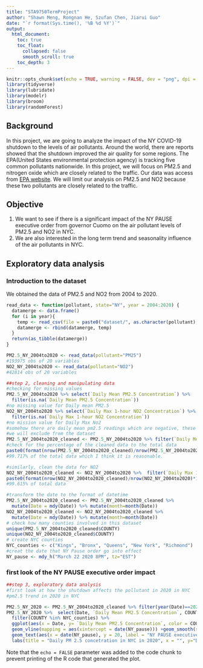 ```yaml
---
title: "STA9750TermProject"
author: "Shawn Meng, Rongnan He, Szufan Chen, Jiarui Guo"
date: "`r format(Sys.time(), '%B %d %Y')`"
output: 
  html_document:
    toc: true
    toc_float:
      collapsed: false
      smooth_scroll: true
    toc_depth: 3
---
```


```r
knitr::opts_chunk$set(echo = TRUE, warning = FALSE, dev = "png", dpi = 300)
library(tidyverse)
library(lubridate)
library(modelr)
library(broom)
library(randomForest)
```
## Background

In this project, we are going to analyze the impact of the NY COVID-19 shutdown to the levels of air pollutants. Around the world, there are reports showed that the shutdown improved the air quality for some regions.
The EPA(United States environmental protection agency) is tracking five common pollutants nationwide. In this project, we will focus on PM2.5 and nitrogen oxide which are closely related to the traffic. Our data was access from [EPA website](https://www.epa.gov/outdoor-air-quality-data/download-daily-data). 
We will limit our analysis on PM2.5 and NO2 because these two pollutants are closely related to the traffic.

## Objective
1. We want to see if there is a significant impact of the NY PAUSE executive order from governor Cuomo on the air pollutant levels of PM2.5 and NO2 in NYC.
2. We are also interested in the long term trend and seasonality influence of the air pollutants in NYC.

## Exploratory data analysis

### Introduction to the dataset
We obtained the data of PM2.5 and NO2 from 2004 to 2020.
```r
read_data <- function(pollutant, state="NY", year = 2004:2020) {
  datamerge <- data.frame()
  for (i in year){
    temp <- read_csv(file = paste0("dataset/", as.character(pollutant), "_", as.character(state), "_", i,".csv" ))
    datamerge <- rbind(datamerge, temp)
  }
  return(as_tibble(datamerge))
}

PM2.5_NY_2004to2020 <- read_data(pollutant="PM25")
#193975 obs of 20 variables
NO2_NY_2004to2020 <- read_data(pollutant="NO2")
#42814 obs of 20 variables
```

```r
##step 2, cleaning and manipulating data
#checking for missing values
PM2.5_NY_2004to2020 %>% select(`Daily Mean PM2.5 Concentration`) %>%
  filter(is.na(`Daily Mean PM2.5 Concentration`))
#no missing value for Daily mean PM2.5
NO2_NY_2004to2020 %>% select(`Daily Max 1-hour NO2 Concentration`) %>%
  filter(is.na(`Daily Max 1-hour NO2 Concentration`))
#no mission value for Daily Max No2
#somehow there are daily mean pm2.5 readings which are negative, these reading probably caused by faulty sensors. 
#we will exclude from the dataset
PM2.5_NY_2004to2020_cleaned <- PM2.5_NY_2004to2020 %>% filter(`Daily Mean PM2.5 Concentration`>=0)
#check for the percentage of the cleaned data to the total data
paste0(format(nrow(PM2.5_NY_2004to2020_cleaned)/nrow(PM2.5_NY_2004to2020)*100,trim=TRUE, digits = 5),"%")
#99.717% of the total data which I think it is reasonable.

#similarly, clean the data for NO2
NO2_NY_2004to2020_cleaned <- NO2_NY_2004to2020 %>%  filter(`Daily Max 1-hour NO2 Concentration`>0)
paste0(format(nrow(NO2_NY_2004to2020_cleaned)/nrow(NO2_NY_2004to2020)*100, trim = TRUE, digits = 5), "%")
#99.615% of total data

#transform the date to the format of datetime 
PM2.5_NY_2004to2020_cleaned <- PM2.5_NY_2004to2020_cleaned %>% 
  mutate(Date = mdy(Date)) %>% mutate(month=month(Date))
NO2_NY_2004to2020_cleaned <- NO2_NY_2004to2020_cleaned %>% 
  mutate(Date = mdy(Date)) %>% mutate(month=month(Date))
# check how many counties involved in this dataset
unique(PM2.5_NY_2004to2020_cleaned$COUNTY)
unique(NO2_NY_2004to2020_cleaned$COUNTY)
# create NYC counties
NYC_counties <- c("Kings", "Bronx", "Queens", "New York", "Richmond")
#creat the date that NY Pause order go into effect
NY_pause <- mdy_h("March 22 2020 8PM", tz="EST")

```
### first look of the NY PAUSE executive order impact


```r
##step 3, exploratory data analysis
#first look at how the shutdown affects the pollutant in 2020 in NYC
#pm2.5 trend in 2020 in NYC

PM2.5_NY_2020 <- PM2.5_NY_2004to2020_cleaned %>% filter(year(Date)==2020)
PM2.5_NY_2020 %>%  select(Date, `Daily Mean PM2.5 Concentration`, COUNTY) %>%  
  filter(COUNTY %in% NYC_counties) %>% 
  ggplot(aes(x = Date, y= `Daily Mean PM2.5 Concentration`, color = COUNTY))+geom_point(alpha=0.3)+
  geom_vline(mapping = aes(xintercept = date(NY_pause))) +geom_smooth(se=FALSE)+
  geom_text(aes(x = date(NY_pause), y = 20, label = "NY PAUSE executive order"), size = 3, hjust=-0.05, color = "black")+
  labs(title = "Daily PM 2.5 concetration in NYC in 2020", x = "", y="Daily Mean PM2.5 concentration (ug/m3 LC)")

```

Note that the `echo = FALSE` parameter was added to the code chunk to prevent printing of the R code that generated the plot.
